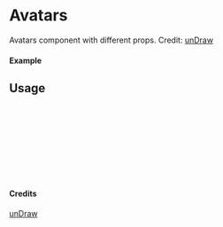 
<Meta of={Avatars} title="unDraw/Avatars" />

# Avatars

Avatars component with different props.
Credit: [unDraw](https://undraw.co/illustrations)

#### Example

<Canvas of={Avatars.Primary} />

## Usage

```ts
import { Avatars } from "yadl-ui";

const Example = () => {
  return (
      <Avatars />
  );
};

export default Example;
```

#### Credits
[unDraw](https://undraw.co/illustrations)
